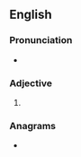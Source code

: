 ==English==

===Pronunciation===
* {{a|US}} {{IPA|/eɪ.blɚ/|/eɪ.bə.lɚ/|lang=en}}

===Adjective===
{{head|en|comparative adjective}}

# {{en-comparative of|able}}

===Anagrams===
* {{anagrams|en|a=abelr|Alber|Laber|Rabel|baler|belar|blare|blear}}